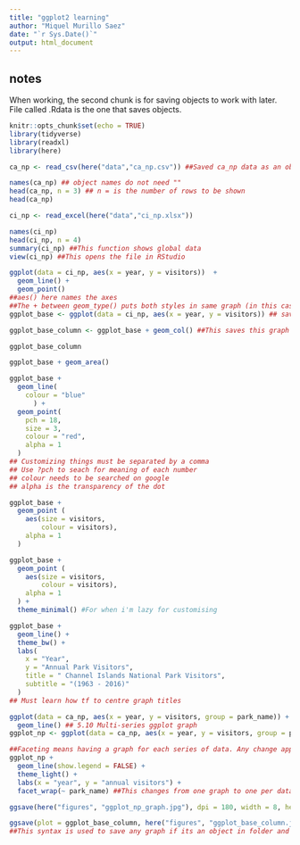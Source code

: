 ```yaml
---
title: "ggplot2 learning"
author: "Miquel Murillo Saez"
date: "`r Sys.Date()`"
output: html_document
---
```

## notes

When working, the second chunk is for saving objects to work with later.
File called .Rdata is the one that saves objects.

```r
knitr::opts_chunk$set(echo = TRUE)
library(tidyverse)
library(readxl)
library(here)
```

```r
ca_np <- read_csv(here("data","ca_np.csv")) ##Saved ca_np data as an object
```

```r
names(ca_np) ## object names do not need ""
head(ca_np, n = 3) ## n = is the number of rows to be shown
head(ca_np)
```

```r
ci_np <- read_excel(here("data","ci_np.xlsx"))
```

```r
names(ci_np)
head(ci_np, n = 4)
summary(ci_np) ##This function shows global data
view(ci_np) ##This opens the file in RStudio
```

```r
ggplot(data = ci_np, aes(x = year, y = visitors))  + 
  geom_line() +
  geom_point()
##aes() here names the axes
##The + between geom_type() puts both styles in same graph (in this case its a line with points)
ggplot_base <- ggplot(data = ci_np, aes(x = year, y = visitors)) ## saved as object to save time in the future
```

```r
ggplot_base_column <- ggplot_base + geom_col() ##This saves this graph as an object for later use
```

```r
ggplot_base_column
```

```r
ggplot_base + geom_area()
```

```r
ggplot_base +
  geom_line(
    colour = "blue"
      ) +
  geom_point(
    pch = 18,
    size = 3,
    colour = "red",
    alpha = 1
  )
## Customizing things must be separated by a comma
## Use ?pch to seach for meaning of each number
## colour needs to be searched on google
## alpha is the transparency of the dot
```

```r
ggplot_base + 
  geom_point (
    aes(size = visitors,
        colour = visitors),
    alpha = 1
  )
```

```r
ggplot_base + 
  geom_point (
    aes(size = visitors,
        colour = visitors),
    alpha = 1
  ) +
  theme_minimal() #For when i'm lazy for customising
```

```r
ggplot_base +
  geom_line() + 
  theme_bw() +
  labs(
    x = "Year",
    y = "Annual Park Visitors",
    title = " Channel Islands National Park Visitors",
    subtitle = "(1963 - 2016)"
  )
## Must learn how tf to centre graph titles
```

```r
ggplot(data = ca_np, aes(x = year, y = visitors, group = park_name)) +
  geom_line() ## 5.10 Multi-series ggplot graph
ggplot_np <- ggplot(data = ca_np, aes(x = year, y = visitors, group = park_name)) ##Multiseries graph configuration
```

```r
##Faceting means having a graph for each series of data. Any change applies to all graphs generated
ggplot_np +
  geom_line(show.legend = FALSE) +
  theme_light() +
  labs(x = "year", y = "annual visitors") +
  facet_wrap(~ park_name) ##This changes from one graph to one per data series.
```

```r
ggsave(here("figures", "ggplot_np_graph.jpg"), dpi = 180, width = 8, height = 8) ##This saves last graph run
```

```r
ggsave(plot = ggplot_base_column, here("figures", "ggplot_base_column.jpg"), width = 20, height = 20, units = "cm")
##This syntax is used to save any graph if its an object in folder and file specified in here(), units = specifies which units is width and height in
```
